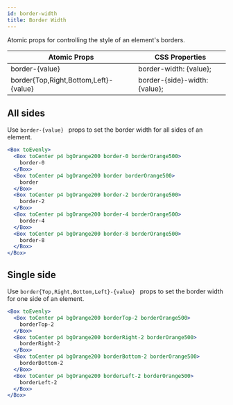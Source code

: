 ```yaml
---
id: border-width
title: Border Width
---
```


Atomic props for controlling the style of an element's borders.

| Atomic Props                          | CSS Properties                |
| ------------------------------------- | ----------------------------- |
| border-{value}                        | border-width: {value};        |
| border{Top,Right,Bottom,Left}-{value} | border-{side}-width: {value}; |

## All sides

Use `border-{value} ` props to set the border width for all sides of an element.

```jsx live
<Box toEvenly>
  <Box toCenter p4 bgOrange200 border-0 borderOrange500>
    border-0
  </Box>
  <Box toCenter p4 bgOrange200 border borderOrange500>
    border
  </Box>
  <Box toCenter p4 bgOrange200 border-2 borderOrange500>
    border-2
  </Box>
  <Box toCenter p4 bgOrange200 border-4 borderOrange500>
    border-4
  </Box>
  <Box toCenter p4 bgOrange200 border-8 borderOrange500>
    border-8
  </Box>
</Box>
```

## Single side

Use `border{Top,Right,Bottom,Left}-{value} ` props to set the border width for one side of an element.

```jsx live
<Box toEvenly>
  <Box toCenter p4 bgOrange200 borderTop-2 borderOrange500>
    borderTop-2
  </Box>
  <Box toCenter p4 bgOrange200 borderRight-2 borderOrange500>
    borderRight-2
  </Box>
  <Box toCenter p4 bgOrange200 borderBottom-2 borderOrange500>
    borderBottom-2
  </Box>
  <Box toCenter p4 bgOrange200 borderLeft-2 borderOrange500>
    borderLeft-2
  </Box>
</Box>
```

